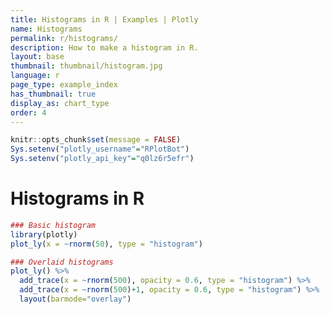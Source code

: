 ```yaml
---
title: Histograms in R | Examples | Plotly
name: Histograms
permalink: r/histograms/
description: How to make a histogram in R.
layout: base
thumbnail: thumbnail/histogram.jpg
language: r
page_type: example_index
has_thumbnail: true
display_as: chart_type
order: 4
---
```


```r
knitr::opts_chunk$set(message = FALSE)
Sys.setenv("plotly_username"="RPlotBot")
Sys.setenv("plotly_api_key"="q0lz6r5efr")
```

# Histograms in R


```r
### Basic histogram
library(plotly)
plot_ly(x = ~rnorm(50), type = "histogram")

### Overlaid histograms
plot_ly() %>%
  add_trace(x = ~rnorm(500), opacity = 0.6, type = "histogram") %>%
  add_trace(x = ~rnorm(500)+1, opacity = 0.6, type = "histogram") %>%
  layout(barmode="overlay")
```
